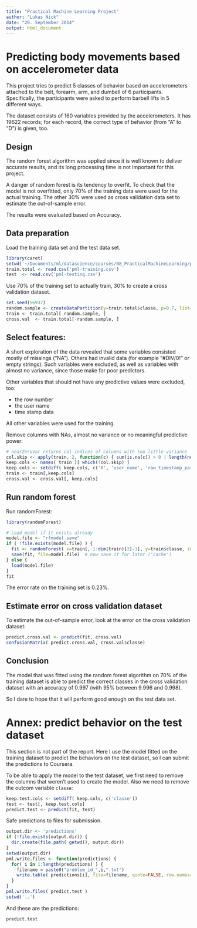 ```yaml
---
title: "Practical Machine Learning Project"
author: "Lukas Nick"
date: "20. September 2014"
output: html_document
---
```


<!--
## Todo

  * link to a Github repo with your R markdown and compiled HTML file describing your analysis
  * Please constrain the text of the writeup to < 2000 words and the number of figures to be less than 5.
  * submit a repo with a gh-pages branch so the HTML page can be viewed online

## Criteria

* Does the submission build a machine learning algorithm to predict activity quality from activity monitors?
* Do the authors describe what they expect the out of sample error to be and estimate the error appropriately with cross-validation?
-->

# Predicting body movements based on accelerometer data

This project tries to predict 5 classes of behavior based on accelerometers attached to the belt, forearm, arm, and dumbell of 6 participants. Specifically, the participants were asked to perform barbell lifts in 5 different ways.

The dataset consists of 160 variables provided by the accelerometers. It has 19622 records; for each record, the correct type of behavior (from "A" to "D") is given, too.

## Design

The random forest algorithm was applied since it is well known to deliver accurate results, and its long processing time is not important for this project.

A danger of random forest is its tendency to overfit. To check that the model is not overfitted, only 70% of the training data were used for the actual training. The other 30% were used as cross validation data set to estimate the out-of-sample error.

The results were evaluated based on Accuracy.

## Data preparation

Load the training data set and the test data set.
```r
library(caret)
setwd('~/Documents/ml/datascience/courses/08_PracticalMachineLearning/project/')
train.total <- read.csv('pml-training.csv')
test  <- read.csv('pml-testing.csv')
```

Use 70% of the training set to actually train, 30% to create a cross validation dataset.
```r
set.seed(56937)
random.sample <- createDataPartition(y=train.total$classe, p=0.7, list=F)
train <- train.total[ random.sample, ]
cross.val  <- train.total[-random.sample, ]
```

## Select features: 

A short exploration of the data revealed that some variables consisted mostly of missings ("NA"). Others had invalid data (for example "#DIV/0!" or empty strings). 
Such variables were excluded, as well as variables with almost no variance, since those make for poor predictors.

Other variables that should not have any predictive values were excluded, too:

* the row number
* the user name
* time stamp data

All other variables were used for the training.

Remove columns with NAs, almost no variance or no meaningful predictive power:
```r
# nearZeroVar returns col-indices of columns with too little variance
col.skip <- apply(train, 2, function(c) { sum(is.na(c)) > 0 | length(nearZeroVar(c)) > 0 }) 
keep.cols <- names( train )[ which(!col.skip) ]
keep.cols <- setdiff( keep.cols, c('X', 'user_name', 'raw_timestamp_part_1', 'raw_timestamp_part_2', 'cvtd_timestamp'))
train <- train[,keep.cols]
cross.val <- cross.val[, keep.cols]
```

## Run random forest

Run randomForest:
```r
library(randomForest)

# Load model if it exists already
model.file <- "rfmodel.save"
if ( !file.exists(model.file) ) {  
  fit <- randomForest( x=train[, 1:dim(train)[2]-1], y=train$classe, importance=T )
  save(fit, file=model.file)  # now save it for later ('cache')
} else {
  load(model.file)
}
fit
```

The error rate on the training set is 0.23%. 

## Estimate error on cross validation dataset

To estimate the out-of-sample error, look at the error on the cross validation dataset:
```r
predict.cross.val <- predict(fit, cross.val)
confusionMatrix( predict.cross.val, cross.val$classe)
```

## Conclusion

The model that was fitted using the random forest algorithm on 70% of the training dataset is able to predict the correct classes in the cross validation dataset with an accuracy of 0.997 (with 95% between 9.996 and 0.998).

So I dare to hope that it will perform good enough on the test data set.


# Annex: predict behavior on the test dataset

This section is not part of the report. Here I use the model fitted on the training dataset to predict the behaviors on the test dataset, so I can submit the predictions to Coursera. 

To be able to apply the model to the test dataset, we first need to remove the columns that weren't used to create the model. Also we need to remove the outcom variable ```classe```:
```r
keep.test.cols <- setdiff( keep.cols, c('classe'))
test <- test[, keep.test.cols]
predict.test <- predict(fit, test)
```

Safe predictions to files for submission.
```r
output.dir <- 'predictions'
if (!file.exists(output.dir)) {
  dir.create(file.path( getwd(), output.dir))
}
setwd(output.dir)
pml.write.files <- function(predictions) {
  for( i in 1:length(predictions) ) {
    filename = paste0("problem_id_",i,".txt")
    write.table( predictions[i], file=filename, quote=FALSE, row.names=FALSE, col.names=FALSE )
  }
}
pml.write.files( predict.test )
setwd('..')
```

And these are the predictions:
```r
predict.test
```
